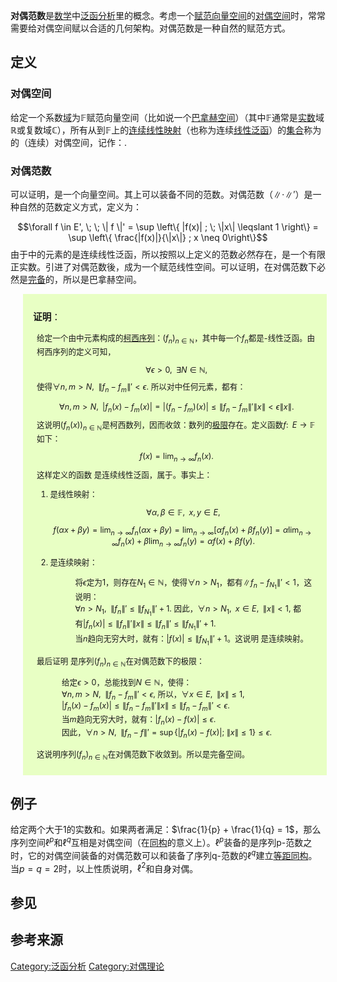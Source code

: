 {{Unreferenced|time=2021-11-03T10:49:53+00:00}}
'''对偶范数'''是[[数学|数学]]中[[泛函分析|泛函分析]]里的概念。考虑一个[[赋范向量空间|赋范向量空间]]的[[对偶空间|对偶空间]]时，常常需要给对偶空间赋以合适的几何架构。对偶范数是一种自然的赋范方式。

==定义==
===对偶空间===
{{main|对偶空间}}
给定一个系数[[体_(数学)|域]]为<math>\mathbb{F}</math>赋范向量空间（比如说一个[[巴拿赫空间|巴拿赫空间]]）{{math|''E''}}（其中<math>\mathbb{F}</math>通常是[[实数|实数]]域<math>\mathbb{R}</math>或复数域<math>\mathbb{C}</math>），所有从{{math|''E''}}到<math>\mathbb{F}</math>上的[[连续函数|连续]][[线性映射|线性映射]]（也称为连续[[线性泛函|线性泛函]]）的[[集合_(数学)|集合]]称为{{math|''E''}}的（连续）对偶空间，记作：{{math|''E' ''}}.
===对偶范数===
可以证明，{{math|''E′''}}是一个向量空间。其上可以装备不同的范数。对偶范数（<math>\| \cdot \|'</math>）是一种自然的范数定义方式，定义为：
:<math>\forall f \in E', \; \; \| f \|' = \sup \left\{ |f(x)| ; \; \|x\| \leqslant 1 \right\} = \sup \left\{ \frac{|f(x)|}{\|x\|} ; x \neq 0\right\} </math>
由于{{math|''E′''}}中的元素的是连续线性泛函，所以按照以上定义的范数必然存在，是一个有限正实数。引进了对偶范数後，{{math|''E′''}}成为一个赋范线性空间。可以证明，{{math|''E′''}}在对偶范数下必然是[[完备空间|完备]]的，所以{{math|''E′''}}是巴拿赫空间。

<div style="margin-left:20px; margin-top:10px; padding-left:16px; padding-bottom:10px; padding-right:16px; padding-top:10px; background:#e8ffc4; width:90%;">
<div style="font-size:105%;">'''证明'''：
</div>
<div style="margin-left:6px;margin-top:6px;font-size:90%;">
给定一个由{{math|''E′''}}中元素构成的[[柯西序列|柯西序列]]：<math>(f_n)_{n\in\mathbb{N}}</math>，其中每一个<math>f_n</math>都是{{math|''E''}}-线性泛函。由柯西序列的定义可知，
:<math>\forall \epsilon > 0 ,\; \; \exists N \in \mathbb{N},</math> 使得<math>\forall n, m > N, \; \; \|f_n - f_m \|' < \epsilon.</math>
所以对{{math|''E''}}中任何元素{{math|''x''}}，都有：
:<math>\forall n, m > N, \; \; |f_n(x) - f_m(x)| = |(f_n - f_m)(x)| \leqslant \|f_n - f_m \|' \| x \| < \epsilon \| x \|.</math>
这说明<math>\left( f_n(x) \right)_{n\in\mathbb{N}}</math>是柯西数列，因而收敛：数列的[[極限_(數列)|极限]]存在。定义函数<math>f : \; \; E \rightarrow \mathbb{F}</math>如下：
:<math>f(x) = \lim_{n\to\infty} f_n(x).</math>
这样定义的函数{{math|''f''}} 是连续线性泛函，属于{{math|''E′''}}。事实上：
#{{math|''f''}} 是线性映射：
#:<math>\forall \alpha , \beta \in \mathbb{F}, \; \; x , y \in E , </math>
#:<math> f(\alpha x + \beta y) = \lim_{n\to\infty} f_n (\alpha x + \beta y) = \lim_{n\to\infty} \left[ \alpha f_n (x ) + \beta f_n(y) \right] = \alpha \lim_{n\to\infty} f_n (x ) + \beta \lim_{n\to\infty} f_n(y) =  \alpha  f(x ) + \beta f(y).</math>
#{{math|''f''}} 是连续映射：
#:将<math>\epsilon</math>定为1，则存在<math>N_1 \in \mathbb{N}</math>，使得<math>\forall n > N_1</math>，都有<math>\|f_n - f_{N_1}\|' < 1</math>，这说明：
#:<math>\forall n > N_1, \; \; \|f_n \|' \leqslant \|f_{N_1}\|' + 1.</math> 因此，<math>\forall n > N_1, \; \; x \in E, \; \; \|x\| < 1,</math>  都有<math>|f_n(x)| \leqslant \|f_n\|' \|x\| \leqslant \|f_n \|' \leqslant \|f_{N_1}\|' + 1.</math> 
#:当<math>n</math>趋向无穷大时，就有：<math>|f(x)| \leqslant \|f_{N_1}\|' + 1 </math>。这说明{{math|''f''}} 是连续映射。
最后证明{{math|''f''}} 是序列<math>(f_n)_{n\in\mathbb{N}}</math>在对偶范数下的极限：
:给定<math>\epsilon > 0 </math>，总能找到<math>N\in\mathbb{N}</math>，使得：
:<math>\forall n, m > N, \; \;  \| f_n - f_m \|' < \epsilon,</math> 所以，<math>\forall x\in E, \; \; \|x\| \leqslant 1,</math>
:<math>|f_n(x) - f_m(x) | \leqslant \| f_n - f_m \|' \|x\| \leqslant  \| f_n - f_m \|' < \epsilon. </math>
:当<math>m</math>趋向无穷大时，就有：<math>|f_n(x) - f(x) | \leqslant \epsilon.</math>
:因此，<math>\forall n > N, \; \; \| f_n - f \|' = \sup \{|f_n(x) - f(x) | ; \; \|x\| \leqslant 1 \} \leqslant \epsilon. </math>
这说明序列<math>(f_n)_{n\in\mathbb{N}}</math>在对偶范数下收敛到{{math|''f''}}。所以{{math|''E′''}}是完备空间。
</div>
</div>

==例子==
给定两个大于1的实数{{math|''p''}}和{{math|''q''}}。如果两者满足：<math>\frac{1}{p} + \frac{1}{q} = 1</math>，那么序列空间<math>\ell^p</math>和<math>\ell^q</math>互相是对偶空间（在[[同构|同构]]的意义上）。<math>\ell^p</math>装备的是序列p-范数之时，它的对偶空间装备的对偶范数可以和装备了序列q-范数的<math>\ell^q</math>建立[[等距同构|等距同构]]。当<math>p = q = 2</math>时，以上性质说明，<math>\ell^2</math>和自身对偶。
==参见==

==参考来源==
{{reflist}}

[[Category:泛函分析|Category:泛函分析]]
[[Category:对偶理论|Category:对偶理论]]